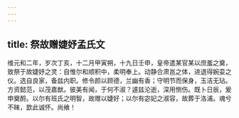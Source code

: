 ```yaml
---
---
---
```

title: 祭故赠婕妤孟氏文
---



维元和二年，岁次丁亥，十二月甲寅朔，十九日壬申，皇帝遣某官某以庶羞之奠，致祭于故婕妤之灵：自惟尔和顺积中，柔明奉上。动静合肃邕之体，进退得婉娈之仪。选自良家，备兹内职。修令颜以顾德，兰幽有香；守明节而保身，玉洁无玷。方资懿范，以茂嘉猷。彼美有闻，于何不淑？遽兹沦逝，深用恻伤。既卜日辰，爰申奠酹。以尔有班氏之明智，故赠以婕好；以尔有宓妃之淑容，故葬于洛浦。魂兮不昧，歆此诚怀。尚飨！
